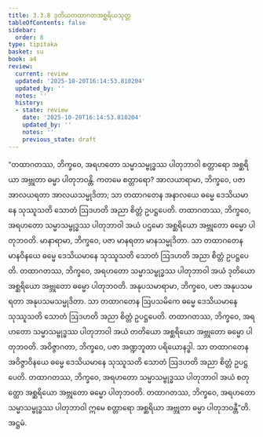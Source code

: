 ```yaml
---
title: 3.3.8 ဒုတိယတထာဂတအစ္ဆရိယသုတ္တ
tableOfContents: false
sidebar:
  order: 8
type: tipitaka
basket: su
book: a4
review:
  current: review
  updated: '2025-10-20T16:14:53.810204'
  updated_by: ''
  notes: ''
  history:
  - state: review
    date: '2025-10-20T16:14:53.810204'
    updated_by: ''
    notes: ''
    previous_state: draft
---
```



<DynamicBreadcrumb />


<ReviewStatus review={frontmatter.review} showDetails={true} />

<HypothesisAnnotation frontmatter={frontmatter} />

<Division number="128" book="a4" e="ch" v="15" p="447">

<Paragraph number="815" book="a4">
“တထာဂတဿ, ဘိက္ခဝေ, အရဟတော သမ္မာသမ္ဗုဒ္ဓဿ ပါတုဘာဝါ စတ္တာရော အစ္ဆရိယာ အဗ္ဘုတာ ဓမ္မာ ပါတုဘဝန္တိ. ကတမေ စတ္တာရော? အာလယာရာမာ, ဘိက္ခဝေ, ပဇာ အာလယရတာ အာလယသမ္မုဒိတာ; သာ တထာဂတေန အနာလယေ ဓမ္မေ ဒေသိယမာနေ သုဿူသတိ သောတံ ဩဒဟတိ အညာ စိတ္တံ ဥပဋ္ဌပေတိ. တထာဂတဿ, ဘိက္ခဝေ, အရဟတော သမ္မာသမ္ဗုဒ္ဓဿ ပါတုဘာဝါ အယံ ပဌမော အစ္ဆရိယော အဗ္ဘုတော ဓမ္မော ပါတုဘဝတိ.
</Paragraph>

<Paragraph number="816" book="a4">
မာနာရာမာ, ဘိက္ခဝေ, ပဇာ မာနရတာ မာနသမ္မုဒိတာ. သာ တထာဂတေန မာနဝိနယေ ဓမ္မေ ဒေသိယမာနေ သုဿူသတိ သောတံ ဩဒဟတိ အညာ စိတ္တံ ဥပဋ္ဌပေတိ. တထာဂတဿ, ဘိက္ခဝေ, အရဟတော သမ္မာသမ္ဗုဒ္ဓဿ ပါတုဘာဝါ အယံ ဒုတိယော အစ္ဆရိယော အဗ္ဘုတော ဓမ္မော ပါတုဘဝတိ.
</Paragraph>

<Paragraph number="817" book="a4">
အနုပသမာရာမာ, ဘိက္ခဝေ, ပဇာ အနုပသမရတာ အနုပသမသမ္မုဒိတာ. သာ တထာဂတေန ဩပသမိကေ ဓမ္မေ ဒေသိယမာနေ သုဿူသတိ သောတံ ဩဒဟတိ အညာ စိတ္တံ ဥပဋ္ဌပေတိ. တထာဂတဿ, ဘိက္ခဝေ, အရဟတော သမ္မာသမ္ဗုဒ္ဓဿ ပါတုဘာဝါ အယံ တတိယော အစ္ဆရိယော အဗ္ဘုတော ဓမ္မော ပါတုဘဝတိ.
</Paragraph>

<Paragraph number="818" book="a4">
အဝိဇ္ဇာဂတာ, ဘိက္ခဝေ, ပဇာ အဏ္ဍဘူတာ ပရိယောနဒ္ဓါ. သာ တထာဂတေန အဝိဇ္ဇာဝိနယေ ဓမ္မေ ဒေသိယမာနေ သုဿူသတိ သောတံ ဩဒဟတိ အညာ စိတ္တံ ဥပဋ္ဌပေတိ. တထာဂတဿ, ဘိက္ခဝေ, အရဟတော သမ္မာသမ္ဗုဒ္ဓဿ ပါတုဘာဝါ အယံ စတုတ္ထော အစ္ဆရိယော အဗ္ဘုတော ဓမ္မော ပါတုဘဝတိ. တထာဂတဿ, ဘိက္ခဝေ, အရဟတော သမ္မာသမ္ဗုဒ္ဓဿ ပါတုဘာဝါ ဣမေ စတ္တာရော အစ္ဆရိယာ အဗ္ဘုတာ ဓမ္မာ ပါတုဘဝန္တီ”တိ.

</Paragraph>
</Division>

<Paragraph number="819" type="center" book="a4">
အဋ္ဌမံ.
</Paragraph>